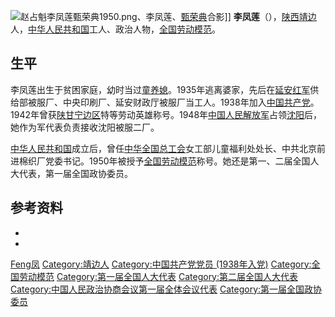 [[File:赵占魁李凤莲甄荣典1950.png|thumb]]、李凤莲、[[甄荣典|甄荣典]]合影]]
'''李凤莲'''（{{bd|1920年}}），[[陕西|陕西]][[靖边|靖边]]人，[[中华人民共和国|中华人民共和国]]工人、政治人物，[[全国劳动模范|全国劳动模范]]。

== 生平 ==
李凤莲出生于贫困家庭，幼时当过[[童养媳|童养媳]]。1935年逃离婆家，先后在[[延安|延安]][[红军|红军]]供给部被服厂、中央印刷厂、延安财政厅被服厂当工人。1938年加入[[中国共产党|中国共产党]]。1942年曾获[[陕甘宁边区|陕甘宁边区]]特等劳动英雄称号。1948年[[中国人民解放军|中国人民解放军]]占领[[沈阳|沈阳]]后，她作为军代表负责接收沈阳被服二厂。

[[中华人民共和国|中华人民共和国]]成立后，曾任[[中华全国总工会|中华全国总工会]]女工部儿童福利处处长、中共北京前进棉织厂党委书记。1950年被授予[[全国劳动模范|全国劳动模范]]称号。她还是第一、二届全国人大代表，第一届全国政协委员。

== 参考资料 ==
{{ReflistH}}
* {{cite web|url=http://www.huaxia.com/lasd/hxrwk/ddrw/dl/2003/09/491521.html|title=李凤莲|publisher=华夏经纬|date=2003-09-17}}
* {{cite book|title=《中国职工劳模列传》|author=高明岐、黄耀道|publisher=工人出版社|year=1985}}
{{ReflistF}}

{{中华全国民主妇女联合会第一届执行委员会}}

{{Authority control}}
{{DEFAULTSORT:Li李}}
[[Category:李姓|Feng凤]]
[[Category:靖边人|Category:靖边人]]
[[Category:中国共产党党员_(1938年入党)|Category:中国共产党党员 (1938年入党)]]
[[Category:全国劳动模范|Category:全国劳动模范]]
[[Category:第一届全国人大代表|Category:第一届全国人大代表]]
[[Category:第二届全国人大代表|Category:第二届全国人大代表]]
[[Category:中国人民政治协商会议第一届全体会议代表|Category:中国人民政治协商会议第一届全体会议代表]]
[[Category:第一届全国政协委员|Category:第一届全国政协委员]]